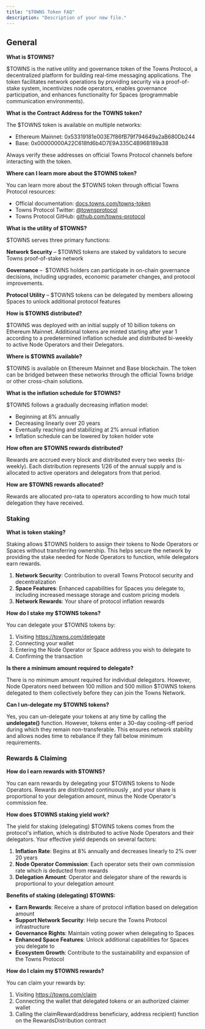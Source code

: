 ```yaml
---
title: "$TOWNS Token FAQ"
description: "Description of your new file."
---
```


## **General**

**What is $TOWNS?**

$TOWNS is the native utility and governance token of the Towns Protocol, a decentralized platform for building real-time messaging applications. The token facilitates network operations by providing security via a proof-of-stake system, incentivizes node operators, enables governance participation, and enhances functionality for Spaces (programmable communication environments).

**What is the Contract Address for the TOWNS token?**

The $TOWNS token is available on multiple networks:

- Ethereum Mainnet: 0x53319181e003E7f86fB79f794649a2aB680Db244
- Base: 0x00000000A22C618fd6b4D7E9A335C4B96B189a38

Always verify these addresses on official Towns Protocol channels before interacting with the token.

**Where can I learn more about the $TOWNS token?**

You can learn more about the $TOWNS token through official Towns Protocol resources:

- Official documentation: [docs.towns.com/towns-token](https://docs.towns.com/towns-token)
- Towns Protocol Twitter: [@townsprotocol](https://twitter.com/townsprotocol)
- Towns Protocol GitHub: [github.com/towns-protocol](http://github.com/towns-protocol)

**What is the utility of $TOWNS?**

$TOWNS serves three primary functions:

**Network Security** – $TOWNS tokens are staked by validators to secure Towns proof-of-stake network

**Governance** –  $TOWNS holders can participate in on-chain governance decisions, including upgrades, economic parameter changes, and protocol improvements.

**Protocol Utility** – $TOWNS tokens can be delegated by members allowing Spaces to unlock additional protocol features

**How is $TOWNS distributed?**

$TOWNS was deployed with an initial supply of 10 billion tokens on Ethereum Mainnet. Additional tokens are minted starting after year 1 according to a predetermined inflation schedule and distributed bi-weekly to active Node Operators and their Delegators.

**Where is $TOWNS available?**

$TOWNS is available on Ethereum Mainnet and Base blockchain. The token can be bridged between these networks through the official Towns bridge or other cross-chain solutions.

**What is the inflation schedule for $TOWNS?**

$TOWNS follows a gradually decreasing inflation model:

- Beginning at 8% annually
- Decreasing linearly over 20 years
- Eventually reaching and stabilizing at 2% annual inflation
- Inflation schedule can be lowered by token holder vote

**How often are $TOWNS rewards distributed?**

Rewards are accrued every block and distributed every two weeks (bi-weekly). Each distribution represents 1/26 of the annual supply and is allocated to active operators and delegators from that period.

**How are $TOWNS rewards allocated?**

Rewards are allocated pro-rata to operators according to how much total delegation they have received.

### **Staking**

**What is token staking?**

Staking allows $TOWNS holders to assign their tokens to Node Operators or Spaces without transferring ownership. This helps secure the network by providing the stake needed for Node Operators to function, while delegators earn rewards.

1. **Network Security**: Contribution to overall Towns Protocol security and decentralization
2. **Space Features**: Enhanced capabilities for Spaces you delegate to, including increased message storage and custom pricing models
3. **Network Rewards**: Your share of protocol inflation rewards

**How do I stake my $TOWNS tokens?**

You can delegate your $TOWNS tokens by:

1. Visiting https://towns.com/delegate
2. Connecting your wallet
3. Entering the Node Operator or Space address you wish to delegate to
4. Confirming the transaction

**Is there a minimum amount required to delegate?**

There is no minimum amount required for individual delegators. However, Node Operators need between 100 million and 500 million $TOWNS tokens delegated to them collectively before they can join the Towns Network.

**Can I un-delegate my $TOWNS tokens?**

Yes, you can un-delegate your tokens at any time by calling the **undelegate()** function. However, tokens enter a 30-day cooling-off period during which they remain non-transferable. This ensures network stability and allows nodes time to rebalance if they fall below minimum requirements.

### **Rewards & Claiming**

**How do I earn rewards with $TOWNS?**

You can earn rewards by delegating your $TOWNS tokens to Node Operators. Rewards are distributed continuously , and your share is proportional to your delegation amount, minus the Node Operator's commission fee.

**How does $TOWNS staking yield work?**

The yield for staking (delegating) $TOWNS tokens comes from the protocol's inflation, which is distributed to active Node Operators and their delegators. Your effective yield depends on several factors:

1. **Inflation Rate**: Begins at 8% annually and decreases linearly to 2% over 20 years
2. **Node Operator Commission**: Each operator sets their own commission rate which is deducted from rewards
3. **Delegation Amount**: Operator and delegator share of the rewards is proportional to your delegation amount

**Benefits of staking (delegating) $TOWNS:**

- **Earn Rewards**: Receive a share of protocol inflation based on delegation amount
- **Support Network Security**: Help secure the Towns Protocol infrastructure
- **Governance Rights**: Maintain voting power when delegating to Spaces
- **Enhanced Space Features**: Unlock additional capabilities for Spaces you delegate to
- **Ecosystem Growth**: Contribute to the sustainability and expansion of the Towns Protocol

**How do I claim my $TOWNS rewards?**

You can claim your rewards by:

1. Visiting https://towns.com/claim
2. Connecting the wallet that delegated tokens or an authorized claimer wallet
3. Calling the claimReward(address beneficiary, address recipient) function on the RewardsDistribution contract